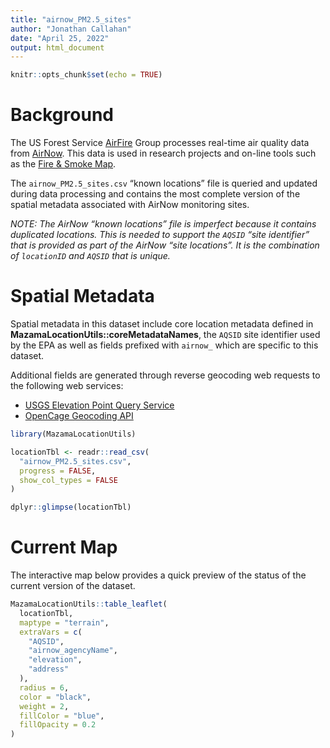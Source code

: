```yaml
---
title: "airnow_PM2.5_sites"
author: "Jonathan Callahan"
date: "April 25, 2022"
output: html_document
---
```


```r
knitr::opts_chunk$set(echo = TRUE)
```

# Background

The US Forest Service [AirFire](https://portal.airfire.org) Group processes
real-time air quality data from [AirNow](https://portal.airfire.org). This 
data is used in research projects and on-line tools such as the 
[Fire & Smoke Map](https://fire.airnow.gov).

The `airnow_PM2.5_sites.csv` "known locations" file is queried and updated
during data processing and contains the most complete version of the spatial 
metadata associated with AirNow monitoring sites.

_NOTE:  The AirNow "known locations" file is imperfect because it contains
duplicated locations. This is needed to support the `AQSID` "site identifier"
that is provided as part of the AirNow "site locations". It is the combination
of `locationID` and `AQSID` that is unique._

# Spatial Metadata

Spatial metadata in this dataset include core location metadata defined in 
**MazamaLocationUtils::coreMetadataNames**, the `AQSID` site identifier used by the
EPA as well as fields prefixed with `airnow_` which are specific to this dataset.

Additional fields are generated through reverse geocoding web requests to
the following web services:

* [USGS Elevation Point Query Service](https://nationalmap.gov/epqs/)
* [OpenCage Geocoding API](https://opencagedata.com)

```r
library(MazamaLocationUtils)

locationTbl <- readr::read_csv(
  "airnow_PM2.5_sites.csv",
  progress = FALSE,
  show_col_types = FALSE
)

dplyr::glimpse(locationTbl)
```

# Current Map

The interactive map below provides a quick preview of the status of the current
version of the dataset.

```r
MazamaLocationUtils::table_leaflet(
  locationTbl,
  maptype = "terrain",
  extraVars = c(
    "AQSID", 
    "airnow_agencyName", 
    "elevation",
    "address"
  ),
  radius = 6,
  color = "black",
  weight = 2,
  fillColor = "blue",
  fillOpacity = 0.2  
)
```
